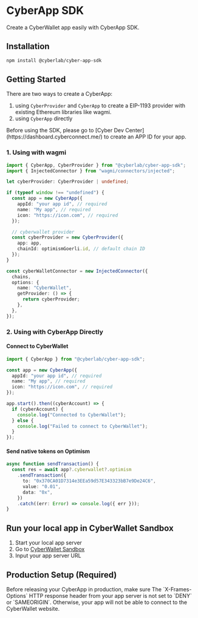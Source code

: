 # CyberApp SDK

Create a CyberWallet app easily with CyberApp SDK.

## Installation

```bash copy
npm install @cyberlab/cyber-app-sdk
```

## Getting Started

There are two ways to create a CyberApp:

1. using `CyberProvider` and `CyberApp` to create a EIP-1193 provider with existing Ethereum libraries like wagmi.
2. using `CyberApp` directly

<Callout type="info" emoji="ℹ️">
  Before using the SDK, please go to [Cyber Dev
  Center](https://dashboard.cyberconnect.me/) to create an APP ID for your app.
</Callout>

### 1. Using with wagmi

```typescript copy
import { CyberApp, CyberProvider } from "@cyberlab/cyber-app-sdk";
import { InjectedConnector } from "wagmi/connectors/injected";

let cyberProvider: CyberProvider | undefined;

if (typeof window !== "undefined") {
  const app = new CyberApp({
    appId: "your app id", // required
    name: "My app", // required
    icon: "https://icon.com", // required
  });

  // cyberwallet provider
  const cyberProvider = new CyberProvider({
    app: app,
    chainId: optimismGoerli.id, // default chain ID
  });
}

const cyberWalletConnector = new InjectedConnector({
  chains,
  options: {
    name: "CyberWallet",
    getProvider: () => {
      return cyberProvider;
    },
  },
});
```

### 2. Using with CyberApp Directly

#### Connect to CyberWallet

```typescript copy
import { CyberApp } from "@cyberlab/cyber-app-sdk";

const app = new CyberApp({
  appId: "your app id", // required
  name: "My app", // required
  icon: "https://icon.com", // required
});

app.start().then((cyberAccount) => {
  if (cyberAccount) {
    console.log("Connected to CyberWallet");
  } else {
    console.log("Failed to connect to CyberWallet");
  }
});
```

#### Send native tokens on Optimism

```typescript copy
async function sendTransaction() {
  const res = await app?.cyberwallet?.optimism
    .sendTransaction({
      to: "0x370CA01D7314e3EEa59d57E343323bB7e9De24C6",
      value: "0.01",
      data: "0x",
    })
    .catch((err: Error) => console.log({ err }));
}
```

## Run your local app in CyberWallet Sandbox

1. Start your local app server
2. Go to [CyberWallet Sandbox](http://wallet-sandbox.cyber.co/?_vercel_share=9mH7nlXjAUEU238zCzxJ3fW0TvC2nsX5)
3. Input your app server URL

## Production Setup (Required)


<Callout type="warning" emoji="⚠️">
  Before releasing your CyberApp in production, make sure The `X-Frames-Options`
  HTTP response header from your app server is not set to `DENY` or
  `SAMEORIGIN`. Otherwise, your app will not be able to connect to the
  CyberWallet website.
</Callout>
